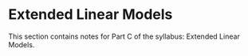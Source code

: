 # Extended Linear Models {#sec-part-C .unnumbered}

This section contains notes for Part C of the syllabus: Extended Linear Models.
